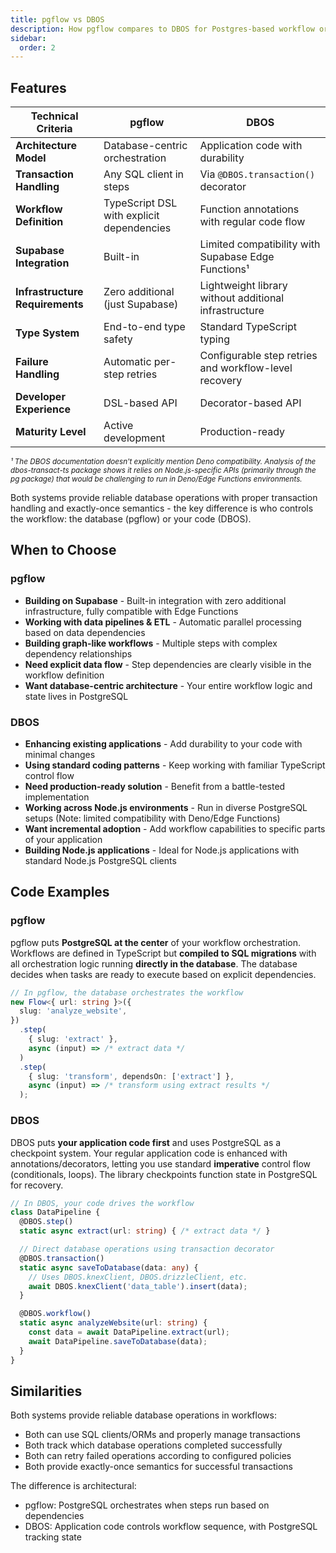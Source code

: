 ```yaml
---
title: pgflow vs DBOS
description: How pgflow compares to DBOS for Postgres-based workflow orchestration
sidebar:
  order: 2
---
```


## Features

| Technical Criteria | pgflow | DBOS |
|-----------------|--------|------|
| **Architecture Model** | Database-centric orchestration | Application code with durability |
| **Transaction Handling** | Any SQL client in steps | Via `@DBOS.transaction()` decorator |
| **Workflow Definition** | TypeScript DSL with explicit dependencies | Function annotations with regular code flow |
| **Supabase Integration** | Built-in | Limited compatibility with Supabase Edge Functions¹ |
| **Infrastructure Requirements** | Zero additional (just Supabase) | Lightweight library without additional infrastructure |
| **Type System** | End-to-end type safety | Standard TypeScript typing |
| **Failure Handling** | Automatic per-step retries | Configurable step retries and workflow-level recovery |
| **Developer Experience** | DSL-based API | Decorator-based API |
| **Maturity Level** | Active development | Production-ready |

<small>*¹ The DBOS documentation doesn't explicitly mention Deno compatibility. Analysis of the dbos-transact-ts package shows it relies on Node.js-specific APIs (primarily through the pg package) that would be challenging to run in Deno/Edge Functions environments.*</small>

Both systems provide reliable database operations with proper transaction handling and exactly-once semantics - the key difference is who controls the workflow: the database (pgflow) or your code (DBOS).

## When to Choose

### pgflow
- **Building on Supabase** - Built-in integration with zero additional infrastructure, fully compatible with Edge Functions
- **Working with data pipelines & ETL** - Automatic parallel processing based on data dependencies
- **Building graph-like workflows** - Multiple steps with complex dependency relationships
- **Need explicit data flow** - Step dependencies are clearly visible in the workflow definition
- **Want database-centric architecture** - Your entire workflow logic and state lives in PostgreSQL

### DBOS
- **Enhancing existing applications** - Add durability to your code with minimal changes
- **Using standard coding patterns** - Keep working with familiar TypeScript control flow
- **Need production-ready solution** - Benefit from a battle-tested implementation
- **Working across Node.js environments** - Run in diverse PostgreSQL setups (Note: limited compatibility with Deno/Edge Functions)
- **Want incremental adoption** - Add workflow capabilities to specific parts of your application
- **Building Node.js applications** - Ideal for Node.js applications with standard Node.js PostgreSQL clients

## Code Examples

### pgflow

pgflow puts **PostgreSQL at the center** of your workflow orchestration. Workflows are defined in TypeScript but **compiled to SQL migrations** with all orchestration logic running **directly in the database**. The database decides when tasks are ready to execute based on explicit dependencies.

```typescript
// In pgflow, the database orchestrates the workflow
new Flow<{ url: string }>({
  slug: 'analyze_website',
})
  .step(
    { slug: 'extract' },
    async (input) => /* extract data */
  )
  .step(
    { slug: 'transform', dependsOn: ['extract'] },
    async (input) => /* transform using extract results */
  );
```

### DBOS

DBOS puts **your application code first** and uses PostgreSQL as a checkpoint system. Your regular application code is enhanced with annotations/decorators, letting you use standard **imperative** control flow (conditionals, loops). The library checkpoints function state in PostgreSQL for recovery.

```typescript
// In DBOS, your code drives the workflow
class DataPipeline {
  @DBOS.step()
  static async extract(url: string) { /* extract data */ }

  // Direct database operations using transaction decorator
  @DBOS.transaction()
  static async saveToDatabase(data: any) {
    // Uses DBOS.knexClient, DBOS.drizzleClient, etc.
    await DBOS.knexClient('data_table').insert(data);
  }

  @DBOS.workflow()
  static async analyzeWebsite(url: string) {
    const data = await DataPipeline.extract(url);
    await DataPipeline.saveToDatabase(data);
  }
}
```

## Similarities

Both systems provide reliable database operations in workflows:

- Both can use SQL clients/ORMs and properly manage transactions
- Both track which database operations completed successfully
- Both can retry failed operations according to configured policies
- Both provide exactly-once semantics for successful transactions

The difference is architectural:
- pgflow: PostgreSQL orchestrates when steps run based on dependencies
- DBOS: Application code controls workflow sequence, with PostgreSQL tracking state
